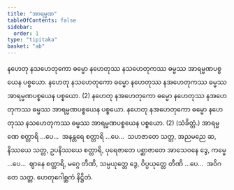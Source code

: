 ```yaml
---
title: "အာရမ္မဏ"
tableOfContents: false
sidebar:
  order: 1
type: "tipitaka"
basket: "ab"
---
```



<DynamicBreadcrumb />

<Division number="15">

<Paragraph number="40">
နဟေတု နသဟေတုကော ဓမ္မော နဟေတုဿ နသဟေတုကဿ ဓမ္မဿ အာရမ္မဏပစ္စယေန ပစ္စယော. နဟေတု နသဟေတုကော ဓမ္မော နဟေတုဿ နအဟေတုကဿ ဓမ္မဿ အာရမ္မဏပစ္စယေန ပစ္စယော. (2)
</Paragraph>

<Paragraph number="41">
နဟေတု နအဟေတုကော ဓမ္မော နဟေတုဿ နအဟေတုကဿ ဓမ္မဿ အာရမ္မဏပစ္စယေန ပစ္စယော. နဟေတု နအဟေတုကော ဓမ္မော နဟေတုဿ နသဟေတုကဿ ဓမ္မဿ အာရမ္မဏပစ္စယေန ပစ္စယော. (2) (သံခိတ္တံ.)
</Paragraph>

</Division>
<Division number="16">

<Paragraph number="42">
အာရမ္မဏေ စတ္တာရိ …ပေ…  အနန္တရေ စတ္တာရိ …ပေ…  သဟဇာတေ သတ္တ, အညမညေ ဆ, နိဿယေ သတ္တ, ဥပနိဿယေ စတ္တာရိ, ပုရေဇာတေ ပစ္ဆာဇာတေ အာသေဝနေ ဒွေ, ကမ္မေ …ပေ…  ဈာနေ စတ္တာရိ, မဂ္ဂေ တီဏိ, သမ္ပယုတ္တေ ဒွေ, ဝိပ္ပယုတ္တေ တီဏိ …ပေ…  အဝိဂတေ သတ္တ.

</Paragraph>
</Division>

<Paragraph number="43" type="center">
ဟေတုဂေါစ္ဆကံ နိဋ္ဌိတံ.
</Paragraph>